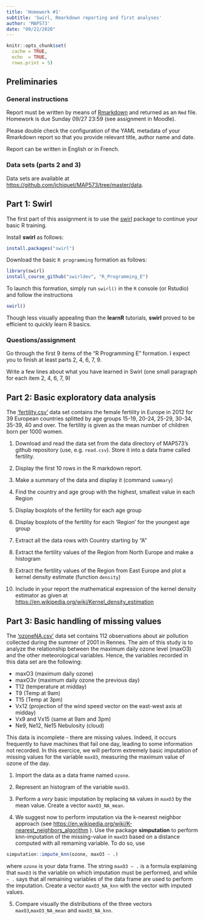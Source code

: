 ```yaml
---
title: 'Homework #1'
subtitle: 'Swirl, Rmarkdown reporting and first analyses'
author: 'MAP573'
date: "09/22/2020"
---
```


```r
knitr::opts_chunk$set(
  cache = TRUE,
  echo  = TRUE,
  rows.print = 5)
```

## Preliminaries

### General instructions

Report must be written by means of [Rmarkdown](https://rmarkdown.rstudio.com/) and returned as an `Rmd` file. Homework is due Sunday 09/27 23:59 (see assignment in Moodle).

Please double check the configuration of the YAML metadata of your Rmarkdown report so that you provide relevant title, author name and date.

Report can be written in English or in French.

### Data sets (parts 2 and 3)

Data sets are available at [https://github.com/jchiquet/MAP573/tree/master/data](https://github.com/jchiquet/MAP573/tree/master/data). 

## Part 1: Swirl

The first part of this assignment is to use the [swirl](https://github.com/swirldev/R_Programming_E) package to continue your basic R training. 

Install **swirl** as follows:

```r
install.packages("swirl")
```

Download the basic `R programming` formation as follows:

```r
library(swirl)
install_course_github("swirldev", "R_Programming_E")
```

To launch this formation, simply run `swirl()` in the `R` console (or Rstudio) and follow the instructions

```r
swirl()
```

Though less visually appealing than the **learnR** tutorials, **swirl** proved to be efficient to quickly learn R basics.

### Questions/assignment

Go through the first 9 items of the "R Programming E" formation. I expect you to finish at least parts 2, 4, 6, 7, 9.

Write a few lines about what you have learned in Swirl (one small paragraph for each item 2, 4, 6, 7, 9)

## Part 2: Basic exploratory data analysis

The ['fertility.csv'](https://raw.githubusercontent.com/jchiquet/MAP573/master/data/fertility.csv) data set contains the female fertility in Europe in 2012 for 39 European countries splitted by age groups  15-19, 20-24, 25-29, 30-34, 35-39, 40 and over. The fertility is given as the mean number of children born per 1000 women.

1. Download and read the data set from the data directory of MAP573's github repository (use, e.g. `read.csv`). Store it into a data frame called fertility.

2. Display the first 10 rows in the R markdown report.

3. Make a summary of the data and display it (command `summary`)

4. Find the country and age group with the highest, smallest value in each Region

4. Display boxplots of the fertility for each age group

5. Display boxplots of the fertility for each 'Region' for the youngest age group

7. Extract all the data rows with Country starting by "A"

8. Extract the fertility values of the Region from North Europe and make a histogram

9. Extract the fertility values of the Region from East Europe and plot a kernel density estimate (function `density`)

10. Include in your report the mathematical expression of the kernel density estimator as given at [https://en.wikipedia.org/wiki/Kernel_density_estimation](https://en.wikipedia.org/wiki/Kernel_density_estimation)

## Part 3: Basic handling of missing values

The ['ozoneNA.csv'](https://raw.githubusercontent.com/jchiquet/MAP573/master/data/ozoneNA.csv) data set contains 112 observations about air pollution collected during the summer of 2001 in Rennes. The aim of this study is to analyze the relationship between the maximum daily ozone level (maxO3) and the other meteorological variables. Hence, the variables recorded in this data set are the following:

- maxO3 (maximum daily ozone)
- maxO3v (maximum daily ozone the previous day)
- T12 (temperature at midday)
- T9 (Temp at 9am)
- T15 (Temp at 3pm)
- Vx12 (projection of the wind speed vector on the east-west axis at midday)
- Vx9 and Vx15 (same at 9am and 3pm)
- Ne9, Ne12, Ne15 Nebulosity (cloud)

This data is incomplete - there are missing values. Indeed, it occurs frequently to have machines that fail one day, leading to some information not recorded. In this exercice, we will perform extremely basic imputation of missing values for the variable `maxO3`, measuring the maximum value of ozone of the day.

1. Import the data as a data frame named `ozone`.

2. Represent an histogram of the variable `maxO3`.

3. Perform a _very_ basic imputation by replacing `NA` values in ` maxO3` by the mean value. Create a vector `maxO3_NA_mean`.

4. We suggest now to perform imputation via the k-nearest neighbor approach (see [https://en.wikipedia.org/wiki/K-nearest_neighbors_algorithm](https://en.wikipedia.org/wiki/K-nearest_neighbors_algorithm) ). Use the package **simputation** to perform knn-imputation of the missing-value in `maxO3` based on a distance computed with all remaming variable. To do so, use

```r
simputation::impute_knn(ozone, maxO3 ~ .)
```

where `ozone` is your data frame. The string `maxO3 ~ .` is a formula explaining that `maxO3` is the variable on which imputation must be performed, and while `~ .` says that all remaining variables of the data frame are used to perform the imputation. Create a vector `maxO3_NA_knn` with the vector with imputed values.

5. Compare visually the distributions of the three vectors `maxO3`,`maxO3_NA_mean` and `maxO3_NA_knn`.

